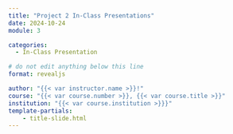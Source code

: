 ```yaml
---
title: "Project 2 In-Class Presentations"
date: 2024-10-24
module: 3

categories: 
  - In-Class Presentation

# do not edit anything below this line
format: revealjs

author: "{{< var instructor.name >}}!"
course: "{{< var course.number >}}, {{< var course.title >}}"
institution: "{{< var course.institution >}}}"
template-partials:
    - title-slide.html
---
```



::: {#refs}
:::